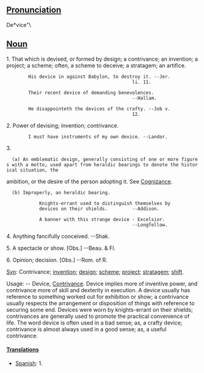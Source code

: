 ==[[Pronunciation]]==
De*vice"\

==[[Noun]]==

1. That which is devised, or formed by design; a contrivance; an invention; a project; a scheme; often, a scheme to deceive; a stratagem; an artifice.

         His device in against Babylon, to destroy it. --Jer.
                                               li. 11.

         Their recent device of demanding benevolences.
                                               --Hallam.

         He disappointeth the devices of the crafty. --Job v.
                                               12.

2. Power of devising; invention; contrivance.

         I must have instruments of my own device. --Landor.

3.
   (a) An emblematic design, generally consisting of one or more figures with a motto, used apart from heraldic bearings to denote the historical situation, the
ambition, or the desire of the person adopting it. See [[Cognizance]].
   (b) Improperly, an heraldic bearing.

             Knights-errant used to distinguish themselves by
             devices on their shields.         --Addison.

             A banner with this strange device - Excelsior.
                                               --Longfellow.

4. Anything fancifully conceived. --Shak.

5. A spectacle or show. [Obs.] --Beau. & Fl.

6. Opinion; decision. [Obs.] --Rom. of R.

[[Syn]]: Contrivance; [[invention]]; [[design]]; [[scheme]]; [[project]]; [[stratagem]]; [[shift]].

Usage: -- Device, [[Contrivance]]. Device implies more of inventive power, and contrivance more of skill and dexterity in execution. A device usually has reference to something worked out for exhibition or show; a contrivance usually respects the arrangement or disposition of things with reference to securing some end. Devices were worn by knights-errant on their shields; contrivances are generally used to promote the practical convenience of life. The word device is often used in a bad sense; as, a crafty device; contrivance is almost always used in a good sense; as, a useful contrivance.

====[[Translation]]s====

*[[Spanish]]: 1.